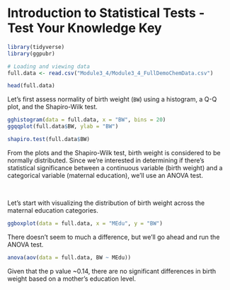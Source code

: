 # Introduction to Statistical Tests - Test Your Knowledge Key
```r
library(tidyverse) 
library(ggpubr) 
```

```r
# Loading and viewing data
full.data <- read.csv("Module3_4/Module3_4_FullDemoChemData.csv")

head(full.data)
```


Let's first assess normality of birth weight (`BW`) using a histogram, a Q-Q plot, and the Shapiro-Wilk test.
```r
gghistogram(data = full.data, x = "BW", bins = 20)
ggqqplot(full.data$BW, ylab = "BW")
```


```r
shapiro.test(full.data$BW)
```

From the plots and the Shapiro-Wilk test, birth weight is considered to be normally distributed. Since we're interested in determining if there's statistical significance between a continuous variable (birth weight) and a categorical variable (maternal education), we'll use an ANOVA test.

<br>

Let's start with visualizing the distribution of birth weight across the maternal education categories.
```r
ggboxplot(data = full.data, x = "MEdu", y = "BW")
```

There doesn't seem to much a difference, but we'll go ahead and run the ANOVA test.
```r
anova(aov(data = full.data, BW ~ MEdu))
```

Given that the p value ~0.14, there are no significant differences in birth weight based on a mother's education level.
